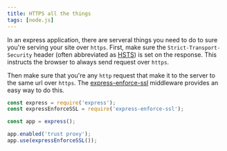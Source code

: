 ```yaml
---
title: HTTPS all the things
tags: [node.js]
---
```


In an express application, there are serveral things you need to do to sure you're serving your site over `https`. First, make sure the `Strict-Transport-Security` header (often abbreviated as [HSTS](https://developer.mozilla.org/en-US/docs/Web/HTTP/Headers/Strict-Transport-Security)) is set on the response. This instructs the browser to always send request over `https`.

Then make sure that you're any `http` request that make it to the server to the same url over `https`. The [express-enforce-ssl](https://www.npmjs.com/package/express-enforces-ssl) middleware provides an easy way to do this.

```javascript
const express = require('express');
const expressEnforceSSL = require('express-enforce-ssl');

const app = express();

app.enabled('trust proxy');
app.use(expressEnforceSSL());
```
